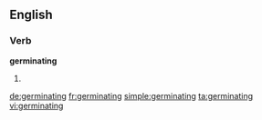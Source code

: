 ==English==

===Verb===
'''germinating'''

# {{third-person singular of|germinate}}

[[de:germinating]]
[[fr:germinating]]
[[simple:germinating]]
[[ta:germinating]]
[[vi:germinating]]